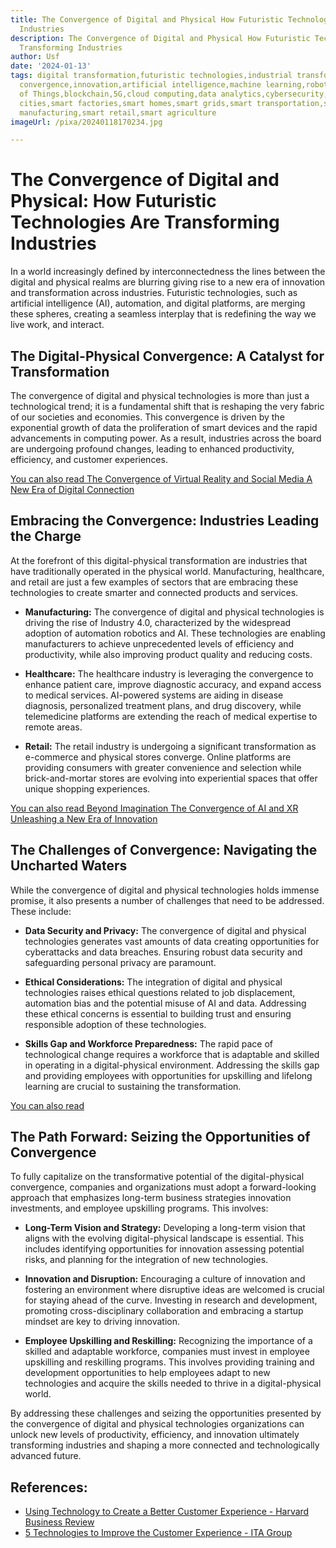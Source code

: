 ```yaml
---
title: The Convergence of Digital and Physical How Futuristic Technologies Are Transforming
  Industries
description: The Convergence of Digital and Physical How Futuristic Technologies Are
  Transforming Industries
author: Usf
date: '2024-01-13'
tags: digital transformation,futuristic technologies,industrial transformation,technological
  convergence,innovation,artificial intelligence,machine learning,robotics,Internet
  of Things,blockchain,5G,cloud computing,data analytics,cybersecurity,sustainability,smart
  cities,smart factories,smart homes,smart grids,smart transportation,smart healthcare,smart
  manufacturing,smart retail,smart agriculture
imageUrl: /pixa/20240118170234.jpg

---
```

# The Convergence of Digital and Physical: How Futuristic Technologies Are Transforming  Industries

In a world increasingly defined by interconnectedness the lines  between the digital and physical realms are blurring giving rise  to a new era of innovation and  transformation across industries. Futuristic technologies, such as artificial  intelligence (AI), automation, and digital platforms, are merging these spheres, creating a seamless interplay that is redefining the way we live work, and interact.

## The Digital-Physical Convergence: A Catalyst  for Transformation

The convergence of digital and physical technologies is  more than just  a technological  trend; it is a fundamental shift that is reshaping the very fabric  of our societies and economies.  This convergence is driven by the exponential growth of data  the  proliferation of smart  devices and the rapid advancements in computing power. As a result, industries across the board are undergoing profound changes, leading to enhanced  productivity, efficiency, and customer experiences.

[You can also read The Convergence of Virtual Reality and Social Media A New Era of Digital  Connection](The%20Convergence%20of%20Virtual%20Reality%20and%20Social%20Media%20A%20New%20Era%20of%20Digital%20Connection)


## Embracing the Convergence: Industries Leading the Charge

At the forefront of this digital-physical  transformation  are industries that have traditionally operated in the physical  world.  Manufacturing, healthcare, and retail are  just a few examples of sectors that are embracing these technologies to create smarter and connected  products and services.

* **Manufacturing:** The  convergence of digital and physical technologies is driving the rise of  Industry 4.0, characterized by the widespread adoption of automation robotics and AI. These technologies are enabling manufacturers to achieve  unprecedented levels of efficiency and productivity, while also improving  product quality and  reducing costs.

* **Healthcare:** The  healthcare industry is leveraging the convergence to enhance patient care, improve diagnostic accuracy, and expand access  to medical services. AI-powered  systems are aiding in disease diagnosis, personalized treatment plans, and drug discovery, while telemedicine  platforms are extending the reach of medical expertise to remote areas.

* **Retail:** The retail  industry is undergoing a significant transformation as e-commerce and physical  stores converge.  Online platforms are providing consumers with greater convenience  and selection  while brick-and-mortar stores  are evolving  into experiential spaces that offer unique shopping experiences.

[You can also  read Beyond  Imagination The Convergence of AI and XR Unleashing a New Era of Innovation](Beyond%20Imagination%20The%20Convergence%20of%20AI%20and%20XR%20Unleashing%20a%20New%20Era%20of%20Innovation)


## The Challenges of Convergence: Navigating the Uncharted Waters

While the convergence of digital  and physical technologies holds immense promise, it also presents a number of challenges that need to be addressed. These include:

* **Data Security and Privacy:**  The convergence of digital and physical technologies generates vast amounts of data creating opportunities for cyberattacks and data  breaches. Ensuring robust data  security and  safeguarding personal privacy are  paramount.

* **Ethical Considerations:** The integration of digital and physical technologies raises ethical questions related to  job displacement, automation bias and the potential misuse of AI and data. Addressing  these ethical concerns is essential to building trust and ensuring responsible  adoption of these technologies.

* **Skills Gap and Workforce Preparedness:** The  rapid pace of technological change requires a workforce that is adaptable and  skilled in operating in a digital-physical environment. Addressing the  skills gap and providing  employees with opportunities for upskilling and lifelong learning  are crucial to sustaining the transformation.

[You can also read ]()


## The Path  Forward:  Seizing the Opportunities of Convergence

To fully capitalize on the transformative potential of the digital-physical convergence, companies and organizations must adopt a forward-looking approach that emphasizes long-term business strategies innovation investments, and employee upskilling programs. This involves:

* **Long-Term Vision and  Strategy:** Developing a long-term vision that aligns with the evolving digital-physical landscape is essential. This includes  identifying opportunities for innovation assessing potential risks,  and planning for the integration of new technologies.

* **Innovation and Disruption:** Encouraging a culture of innovation and fostering an  environment where disruptive ideas are welcomed is crucial for staying ahead of the curve.  Investing  in research and development, promoting cross-disciplinary collaboration  and embracing a startup mindset are key to driving innovation.

* **Employee Upskilling and Reskilling:** Recognizing the importance of a  skilled and adaptable workforce, companies must invest in employee upskilling and  reskilling  programs. This involves providing  training and development opportunities to help employees adapt to new technologies and acquire the skills needed to thrive  in a digital-physical  world.

By addressing these challenges and seizing the opportunities presented by the convergence of digital and physical technologies organizations can unlock new levels of productivity, efficiency, and innovation ultimately transforming industries and  shaping a  more connected and technologically advanced future.

## References:
- [Using Technology to Create a Better Customer Experience - Harvard Business Review](https://hbr.org/2023/03/using-technology-to-create-a-better-customer-experience)
- [5 Technologies to Improve the Customer Experience - ITA Group](https://www.itagroup.com/insights/customer-engagement/technologies-improve-customer-experience)
